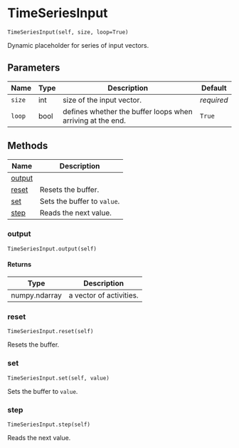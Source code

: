 # TimeSeriesInput { #water_tank.TimeSeriesInput }

`TimeSeriesInput(self, size, loop=True)`

Dynamic placeholder for series of input vectors.

## Parameters

| Name   | Type   | Description                                                | Default    |
|--------|--------|------------------------------------------------------------|------------|
| `size` | int    | size of the input vector.                                  | _required_ |
| `loop` | bool   | defines whether the buffer loops when arriving at the end. | `True`     |

## Methods

| Name | Description |
| --- | --- |
| [output](#water_tank.TimeSeriesInput.output) |  |
| [reset](#water_tank.TimeSeriesInput.reset) | Resets the buffer. |
| [set](#water_tank.TimeSeriesInput.set) | Sets the buffer to `value`. |
| [step](#water_tank.TimeSeriesInput.step) | Reads the next value. |

### output { #water_tank.TimeSeriesInput.output }

`TimeSeriesInput.output(self)`

#### Returns

| Type          | Description             |
|---------------|-------------------------|
| numpy.ndarray | a vector of activities. |

### reset { #water_tank.TimeSeriesInput.reset }

`TimeSeriesInput.reset(self)`

Resets the buffer.

### set { #water_tank.TimeSeriesInput.set }

`TimeSeriesInput.set(self, value)`

Sets the buffer to `value`.

### step { #water_tank.TimeSeriesInput.step }

`TimeSeriesInput.step(self)`

Reads the next value.